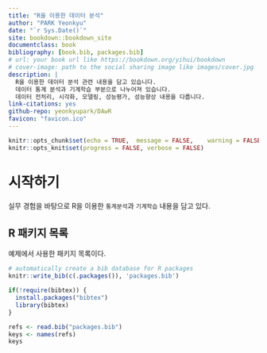 ```yaml
---
title: "R을 이용한 데이터 분석"
author: "PARK Yeonkyu"
date: "`r Sys.Date()`"
site: bookdown::bookdown_site
documentclass: book
bibliography: [book.bib, packages.bib]
# url: your book url like https://bookdown.org/yihui/bookdown
# cover-image: path to the social sharing image like images/cover.jpg
description: |
  R을 이용한 데이터 분석 관련 내용을 담고 있습니다.
  데이터 통계 분석과 기계학습 부분으로 나누어져 있습니다.
  데이터 전처리, 시각화, 모델링, 성능평가, 성능향상 내용을 다룹니다.
link-citations: yes
github-repo: yeonkyupark/DAwR
favicon: "favicon.ico"
---
```


```r
knitr::opts_chunk$set(echo = TRUE,	message = FALSE,	warning = FALSE )
knitr::opts_knit$set(progress = FALSE, verbose = FALSE)
```

# 시작하기 {.unnumbered}

실무 경험을 바탕으로 R을 이용한 `통계분석`과 `기계학습` 내용을 담고 있다.

## R 패키지 목록 {.unnumbered}

예제에서 사용한 패키지 목록이다.

```r
# automatically create a bib database for R packages
knitr::write_bib(c(.packages()), 'packages.bib')
```

```r
if(!require(bibtex)) {
  install.packages("bibtex")
  library(bibtex)
}
```

```r
refs <- read.bib("packages.bib")
keys <- names(refs)
keys
```
